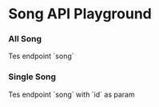 
# Song API Playground

### All Song

<ApiPlayground method="GET" endpoint="song">
	Tes endpoint `song`
</ApiPlayground>

### Single Song

<ApiPlayground method="GET" endpoint="song" param={true} paramName="id">
	Tes endpoint `song` with `id` as param
</ApiPlayground>